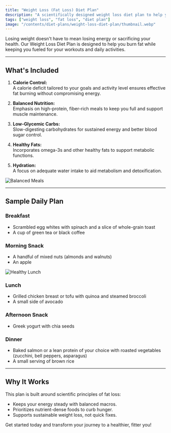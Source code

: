 ```yaml
---
title: "Weight Loss (Fat Loss) Diet Plan"
description: "A scientifically designed weight loss diet plan to help you shed fat, maintain energy, and stay healthy."
tags: ["weight loss", "fat loss", "diet plan"]
image: "/contents/diet-plans/weight-loss-diet-plan/thumbnail.webp"
---
```



Losing weight doesn't have to mean losing energy or sacrificing your health. Our Weight Loss Diet Plan is designed to help you burn fat while keeping you fueled for your workouts and daily activities.

---

## What's Included

1. **Calorie Control:**  
   A calorie deficit tailored to your goals and activity level ensures effective fat burning without compromising energy.  

2. **Balanced Nutrition:**  
   Emphasis on high-protein, fiber-rich meals to keep you full and support muscle maintenance.  

3. **Low-Glycemic Carbs:**  
   Slow-digesting carbohydrates for sustained energy and better blood sugar control.  

4. **Healthy Fats:**  
   Incorporates omega-3s and other healthy fats to support metabolic functions.  

5. **Hydration:**  
   A focus on adequate water intake to aid metabolism and detoxification.  

![Balanced Meals](https://via.placeholder.com/800x400?text=Balanced+Meals)  

---

## Sample Daily Plan

### **Breakfast**  
- Scrambled egg whites with spinach and a slice of whole-grain toast  
- A cup of green tea or black coffee  

### **Morning Snack**  
- A handful of mixed nuts (almonds and walnuts)  
- An apple  

![Healthy Lunch](https://via.placeholder.com/800x400?text=Healthy+Lunch)  

### **Lunch**  
- Grilled chicken breast or tofu with quinoa and steamed broccoli  
- A small side of avocado  

### **Afternoon Snack**  
- Greek yogurt with chia seeds  

### **Dinner**  
- Baked salmon or a lean protein of your choice with roasted vegetables (zucchini, bell peppers, asparagus)  
- A small serving of brown rice  

---

## Why It Works  
This plan is built around scientific principles of fat loss:  
- Keeps your energy steady with balanced macros.  
- Prioritizes nutrient-dense foods to curb hunger.  
- Supports sustainable weight loss, not quick fixes.  

Get started today and transform your journey to a healthier, fitter you!  
